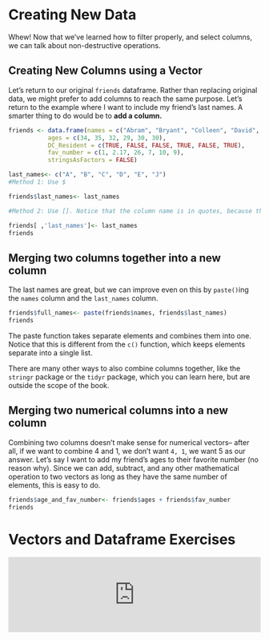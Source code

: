 # Creating New Data

Whew! Now that we've learned how to filter properly, and select columns, we can talk about non-destructive operations. 

## Creating New Columns using a Vector
Let's return to our original `friends` dataframe. Rather than replacing original data, we might prefer to add columns to reach the same purpose. Let's return to the example where I want to include my friend's last names. A smarter thing to do would be to **add a column.**
```r
friends <- data.frame(names = c("Abram", "Bryant", "Colleen", "David", "Esther", "Jeremiah"),
           ages = c(34, 35, 32, 29, 30, 30),
           DC_Resident = c(TRUE, FALSE, FALSE, TRUE, FALSE, TRUE),
           fav_number = c(1, 2.17, 26, 7, 10, 9),
           stringsAsFactors = FALSE)
```

```r
last_names<- c("A", "B", "C", "D", "E", "J") 
#Method 1: Use $

friends$last_names<- last_names

#Method 2: Use []. Notice that the column name is in quotes, because this is a name. If you don't have the quotes, R will literally use the vector to create a new column for each element in the vector last_names. 

friends[ ,'last_names']<- last_names
friends
```

## Merging two columns together into a new column

The last names are great, but we can improve even on this by `paste()`ing the `names` column and the `last_names` column. 

```r
friends$full_names<- paste(friends$names, friends$last_names)
friends

```

The paste function takes separate elements and combines them into one. Notice that this is different from the `c()` function, which keeps elements separate into a single list. 

There are many other ways to also combine columns together, like the `stringr` package or the `tidyr` package, which you can learn here, but are outside the scope of the book. 

## Merging two numerical columns into a new column

Combining two columns doesn't make sense for numerical vectors-- after all, if we want to combine 4 and 1, we don't want `4, 1`, we want 5 as our answer. Let's say I want to add my friend's ages to their favorite number (no reason why). Since we can add, subtract, and any other mathematical operation to two vectors as long as they have the same number of elements, this is easy to do. 

```r
friends$age_and_fav_number<- friends$ages + friends$fav_number
friends

```

# Vectors and Dataframe Exercises {-}

<iframe style="margin:0 auto; min-width: 100%;" id="ch2-4-exercises" class="interactive" src="https://kaisamng.shinyapps.io/Chapters_2_4_Exercises/" scrolling="no" frameborder="no">

</iframe>

<script>
  iFrameResize({}, ".interactive");
</script>
